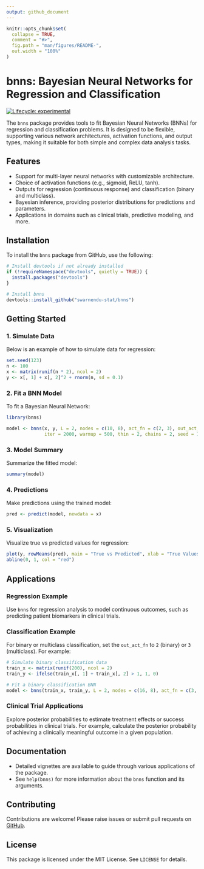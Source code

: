 ```yaml
---
output: github_document
---
```


<!-- README.md is generated from README.Rmd. Please edit that file -->

```r
knitr::opts_chunk$set(
  collapse = TRUE,
  comment = "#>",
  fig.path = "man/figures/README-",
  out.width = "100%"
)
```

# bnns: Bayesian Neural Networks for Regression and Classification

<!-- badges: start -->
[![Lifecycle: experimental](https://img.shields.io/badge/lifecycle-experimental-orange.svg)](https://lifecycle.r-lib.org/articles/stages.html#experimental)
<!-- badges: end -->

The `bnns` package provides tools to fit Bayesian Neural Networks (BNNs) for regression and classification problems. It is designed to be flexible, supporting various network architectures, activation functions, and output types, making it suitable for both simple and complex data analysis tasks.

## Features

- Support for multi-layer neural networks with customizable architecture.
- Choice of activation functions (e.g., sigmoid, ReLU, tanh).
- Outputs for regression (continuous response) and classification (binary and multiclass).
- Bayesian inference, providing posterior distributions for predictions and parameters.
- Applications in domains such as clinical trials, predictive modeling, and more.

## Installation

To install the `bnns` package from GitHub, use the following:

```r
# Install devtools if not already installed
if (!requireNamespace("devtools", quietly = TRUE)) {
  install.packages("devtools")
}

# Install bnns
devtools::install_github("swarnendu-stat/bnns")
```

## Getting Started

### 1. Simulate Data

Below is an example of how to simulate data for regression:

```r
set.seed(123)
n <- 100
x <- matrix(runif(n * 2), ncol = 2)
y <- x[, 1] + x[, 2]^2 + rnorm(n, sd = 0.1)
```

### 2. Fit a BNN Model

To fit a Bayesian Neural Network:

```r
library(bnns)

model <- bnns(x, y, L = 2, nodes = c(10, 8), act_fn = c(2, 3), out_act_fn = 1,
              iter = 2000, warmup = 500, thin = 2, chains = 2, seed = 123)
```

### 3. Model Summary

Summarize the fitted model:

```r
summary(model)
```

### 4. Predictions

Make predictions using the trained model:

```r
pred <- predict(model, newdata = x)
```

### 5. Visualization

Visualize true vs predicted values for regression:

```r
plot(y, rowMeans(pred), main = "True vs Predicted", xlab = "True Values", ylab = "Predicted Values")
abline(0, 1, col = "red")
```

## Applications

### Regression Example

Use `bnns` for regression analysis to model continuous outcomes, such as predicting patient biomarkers in clinical trials.

### Classification Example

For binary or multiclass classification, set the `out_act_fn` to `2` (binary) or `3` (multiclass). For example:

```r
# Simulate binary classification data
train_x <- matrix(runif(200), ncol = 2)
train_y <- ifelse(train_x[, 1] + train_x[, 2] > 1, 1, 0)

# Fit a binary classification BNN
model <- bnns(train_x, train_y, L = 2, nodes = c(16, 8), act_fn = c(3, 2), out_act_fn = 2)
```

### Clinical Trial Applications

Explore posterior probabilities to estimate treatment effects or success probabilities in clinical trials. For example, calculate the posterior probability of achieving a clinically meaningful outcome in a given population.

## Documentation

- Detailed vignettes are available to guide through various applications of the package.
- See `help(bnns)` for more information about the `bnns` function and its arguments.

## Contributing

Contributions are welcome! Please raise issues or submit pull requests on [GitHub](https://github.com/swarnendu-stat/bnns).

## License

This package is licensed under the MIT License. See `LICENSE` for details.
